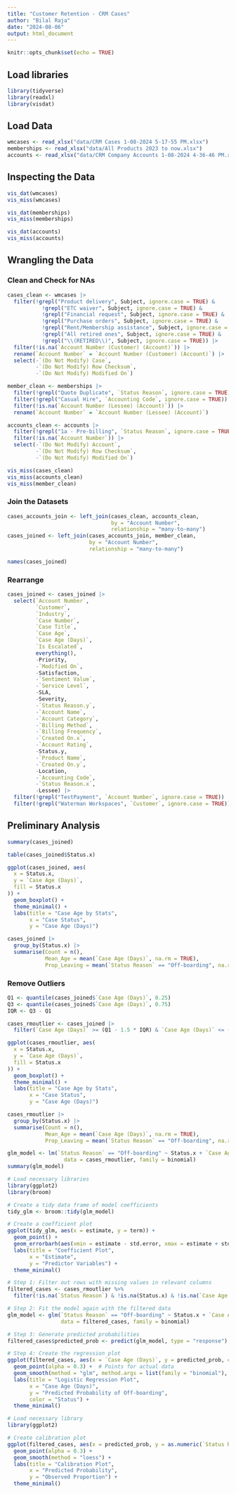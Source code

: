```yaml
---
title: "Customer Retention - CRM Cases"
author: "Bilal Raja"
date: "2024-08-06"
output: html_document
---
```


```r
knitr::opts_chunk$set(echo = TRUE)
```

## Load libraries

```r
library(tidyverse)
library(readxl)
library(visdat)
```

## Load Data

```r
wmcases <- read_xlsx("data/CRM Cases 1-08-2024 5-17-55 PM.xlsx")
memberships <- read_xlsx("data/All Products 2023 to now.xlsx")
accounts <- read_xlsx("data/CRM Company Accounts 1-08-2024 4-36-46 PM.xlsx")
```

## Inspecting the Data

```r
vis_dat(wmcases)
vis_miss(wmcases)
```

```r
vis_dat(memberships)
vis_miss(memberships)
```

```r
vis_dat(accounts)
vis_miss(accounts)
```

## Wrangling the Data

### Clean and Check for NAs

```r
cases_clean <- wmcases |>
  filter(!grepl("Product delivery", Subject, ignore.case = TRUE) &
           !grepl("ETC waiver", Subject, ignore.case = TRUE) &
           !grepl("Financial request", Subject, ignore.case = TRUE) &
           !grepl("Purchase orders", Subject, ignore.case = TRUE) &
           !grepl("Rent/Membership assistance", Subject, ignore.case = TRUE) &
           !grepl("All retired ones", Subject, ignore.case = TRUE) &
           !grepl("\\(RETIRED\\)", Subject, ignore.case = TRUE)) |>    #Based on supervisor's requirement
  filter(!is.na(`Account Number (Customer) (Account)`)) |>
  rename(`Account Number` = `Account Number (Customer) (Account)`) |>  #Rename the column
  select(-`(Do Not Modify) Case`,
         -`(Do Not Modify) Row Checksum`,
         -`(Do Not Modify) Modified On`)
```

```r
member_clean <- memberships |>
  filter(!grepl("Quote Duplicate", `Status Reason`, ignore.case = TRUE)) |>
  filter(!grepl("Casual Hire", `Accounting Code`, ignore.case = TRUE)) |>
  filter(!is.na(`Account Number (Lessee) (Account)`)) |>
  rename(`Account Number` = `Account Number (Lessee) (Account)`)
```

```r
accounts_clean <- accounts |>
  filter(!grepl("1a - Pre-billing", `Status Reason`, ignore.case = TRUE))|>
  filter(!is.na(`Account Number`)) |>
  select(-`(Do Not Modify) Account`, 
         -`(Do Not Modify) Row Checksum`, 
         -`(Do Not Modify) Modified On`)
```

```r
vis_miss(cases_clean)
vis_miss(accounts_clean)
vis_miss(member_clean)
```

### Join the Datasets

```r
cases_accounts_join <- left_join(cases_clean, accounts_clean, 
                                 by = "Account Number",
                                 relationship = "many-to-many")
cases_joined <- left_join(cases_accounts_join, member_clean,
                          by = "Account Number",
                          relationship = "many-to-many")
```

```r
names(cases_joined)
```
### Rearrange

```r
cases_joined <- cases_joined |>
  select(`Account Number`, 
         `Customer`,
         `Industry`,
         `Case Number`, 
         `Case Title`, 
         `Case Age`, 
         `Case Age (Days)`, 
         `Is Escalated`, 
         everything(),
         -Priority,
         -`Modified On`,
         -Satisfaction,
         -`Sentiment Value`,
         -`Service Level`,
         -SLA,
         -Severity,
         -`Status Reason.y`,
         -`Account Name`,
         -`Account Category`,
         -`Billing Method`,
         -`Billing Frequency`,
         -`Created On.x`,
         -`Account Rating`,
         -Status.y,
         -`Product Name`,
         -`Created On.y`,
         -Location,
         -`Accounting Code`,
         -`Status Reason.x`,
         -Lessee) |>
  filter(!grepl("TestPayment", `Account Number`, ignore.case = TRUE)) |>
  filter(!grepl("Waterman Workspaces", `Customer`, ignore.case = TRUE))
```

## Preliminary Analysis

```r
summary(cases_joined)
```

```r
table(cases_joined$Status.x)
```

```r
ggplot(cases_joined, aes(
  x = Status.x, 
  y = `Case Age (Days)`,
  fill = Status.x
)) +
  geom_boxplot() +
  theme_minimal() +
  labs(title = "Case Age by Stats",
       x = "Case Status",
       y = "Case Age (Days)")
```

```r
cases_joined |>
  group_by(Status.x) |>
  summarise(Count = n(),
            Mean_Age = mean(`Case Age (Days)`, na.rm = TRUE),
            Prop_Leaving = mean(`Status Reason` == "Off-boarding", na.rm = TRUE))
```

### Remove Outliers

```r

Q1 <- quantile(cases_joined$`Case Age (Days)`, 0.25)
Q3 <- quantile(cases_joined$`Case Age (Days)`, 0.75)
IQR <- Q3 - Q1

cases_rmoutlier <- cases_joined |>
  filter(`Case Age (Days)` >= (Q1 - 1.5 * IQR) & `Case Age (Days)` <= (Q3 + 1.5 * IQR))
```


```r
ggplot(cases_rmoutlier, aes(
  x = Status.x, 
  y = `Case Age (Days)`,
  fill = Status.x
)) +
  geom_boxplot() +
  theme_minimal() +
  labs(title = "Case Age by Stats",
       x = "Case Status",
       y = "Case Age (Days)")
```

```r
cases_rmoutlier |>
  group_by(Status.x) |>
  summarise(Count = n(),
            Mean_Age = mean(`Case Age (Days)`, na.rm = TRUE),
            Prop_Leaving = mean(`Status Reason` == "Off-boarding", na.rm = TRUE))
```

```r
glm_model <- lm(`Status Reason` == "Off-boarding" ~ Status.x + `Case Age (Days)` + `Is Escalated`, 
                  data = cases_rmoutlier, family = binomial)
summary(glm_model)

```

```r
# Load necessary libraries
library(ggplot2)
library(broom)

# Create a tidy data frame of model coefficients
tidy_glm <- broom::tidy(glm_model)

# Create a coefficient plot
ggplot(tidy_glm, aes(x = estimate, y = term)) +
  geom_point() +
  geom_errorbarh(aes(xmin = estimate - std.error, xmax = estimate + std.error), height = 0.2) +
  labs(title = "Coefficient Plot",
       x = "Estimate",
       y = "Predictor Variables") +
  theme_minimal()

```

```r
# Step 1: Filter out rows with missing values in relevant columns
filtered_cases <- cases_rmoutlier %>%
  filter(!is.na(`Status Reason`) & !is.na(Status.x) & !is.na(`Case Age (Days)`) & !is.na(`Is Escalated`))

# Step 2: Fit the model again with the filtered data
glm_model <- glm(`Status Reason` == "Off-boarding" ~ Status.x + `Case Age (Days)` + `Is Escalated`, 
                 data = filtered_cases, family = binomial)

# Step 3: Generate predicted probabilities
filtered_cases$predicted_prob <- predict(glm_model, type = "response")

# Step 4: Create the regression plot
ggplot(filtered_cases, aes(x = `Case Age (Days)`, y = predicted_prob, color = Status.x)) +
  geom_point(alpha = 0.3) +  # Points for actual data
  geom_smooth(method = "glm", method.args = list(family = "binomial"), se = TRUE) +  # Logistic regression line
  labs(title = "Logistic Regression Plot",
       x = "Case Age (Days)",
       y = "Predicted Probability of Off-boarding",
       color = "Status") +
  theme_minimal()

```

```r
# Load necessary library
library(ggplot2)

# Create calibration plot
ggplot(filtered_cases, aes(x = predicted_prob, y = as.numeric(`Status Reason` == "Off-boarding"))) +
  geom_point(alpha = 0.3) +
  geom_smooth(method = "loess") +
  labs(title = "Calibration Plot",
       x = "Predicted Probability",
       y = "Observed Proportion") +
  theme_minimal() 
```

